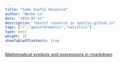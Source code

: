 ```yaml
---
title: "Some Useful Resource"
author: "Wenbo Lv"
date: "2024-07-11"
description: "Useful resource in spatlyu.github.io"
tags: ["r","geoinformatics","satistics"]
type: post
weight: 25
showTableOfContents: true
---
```



[Mathematical symbols and expressions in rmarkdown](https://spatlyu.github.io/mathsymbols.html)